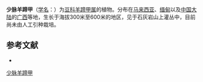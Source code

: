 {{Speciesbox
| name = 少脉羊蹄甲
| status = 
| status_system = 
| image =
| genus = Bauhinia
| species = paucinervata
| authority = T. Chen
}}

'''少脉羊蹄甲'''（[[学名|学名]]：{{lang|la|''Bauhinia paucinervata''}}）为[[豆科|豆科]][[羊蹄甲属|羊蹄甲属]]的植物。分布在[[马来西亚|马来西亚]]、[[缅甸|缅甸]]以及[[中国大陆|中国大陆]]的[[广西|广西]]等地，生长于海拔300米至600米的地区，见于石灰岩山上灌丛中，目前尚未由人工引种栽培。

== 参考文献 ==
<div class="references-small">
* {{cite web| url =http://www.bioinfo.cn/db05/KmzwSpecies.php?action=view&id=2488| title =少脉羊蹄甲| work =《中国高等植物数据库全库》| publisher =中国科学院微生物研究所| author =昆明植物研究所| accessdate =2009-02-23| deadurl =yes| archiveurl =https://web.archive.org/web/20160305004308/http://www.bioinfo.cn/db05/KmzwSpecies.php?action=view&id=2488| archivedate =2016-03-05}}
</div>
{{Taxonbar|from=Q11036863}}

[[Category:羊蹄甲属|少脉羊蹄甲]]


{{植物小作品}}
